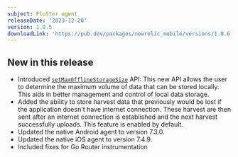 ```yaml
---
subject: Flutter agent
releaseDate: '2023-12-20'
version: 1.0.5
downloadLink: 'https://pub.dev/packages/newrelic_mobile/versions/1.0.6'
---
```


## New in this release

* Introduced [`setMaxOfflineStorageSize`](/docs/mobile-monitoring/new-relic-mobile/mobile-sdk/set-max-offline-storage/#flutter) API: This new API allows the user to determine the maximum volume of data that can be stored locally. This aids in better management and control of local data storage.
* Added the ability to store harvest data that previously would be lost if the application doesn't have internet connection. These harvest are then sent after an internet connection is established and the next harvest successfully uploads. This feature is enabled by default.
* Updated the native Android agent to version 7.3.0.
* Updated the native iOS agent to version 7.4.9.
* Included fixes for Go Router instrumentation
